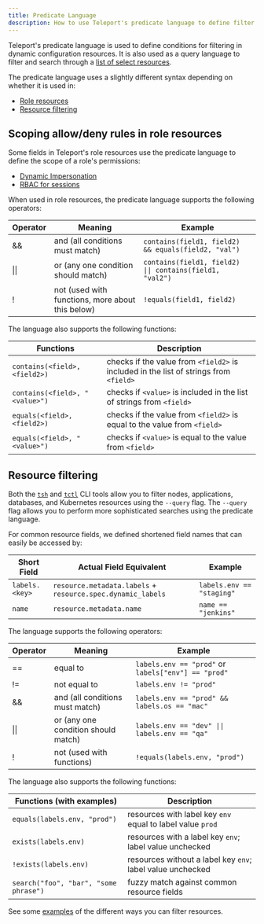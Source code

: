 ```yaml
---
title: Predicate Language
description: How to use Teleport's predicate language to define filter conditions.
---
```


Teleport's predicate language is used to define conditions for filtering in dynamic configuration resources.
It is also used as a query language to filter and search through a [list of select resources](#resource-filtering).

The predicate language uses a slightly different syntax depending on whether it is used in:

- [Role resources](#scoping-allowdeny-rules-in-role-resources)
- [Resource filtering](#resource-filtering)

## Scoping allow/deny rules in role resources

Some fields in Teleport's role resources use the predicate language to define the scope of a role's permissions:

- [Dynamic Impersonation](../../access-controls/guides/impersonation.mdx#filter-fields)
- [RBAC for sessions](../../access-controls/reference.mdx#filter-fields)

When used in role resources, the predicate language supports the following operators:

| Operator | Meaning                                          | Example                                                  |
|----------|--------------------------------------------------|----------------------------------------------------------|
| &&       | and (all conditions must match)                  | `contains(field1, field2) && equals(field2, "val")`      |
| \|\|     | or  (any one condition should match)             | `contains(field1, field2) \|\| contains(field1, "val2")` |
| !        | not (used with functions, more about this below) | `!equals(field1, field2)`                                |

The language also supports the following functions:

| Functions                      | Description                                                                           |
|--------------------------------|---------------------------------------------------------------------------------------|
| `contains(<field>, <field2>)`  | checks if the value from `<field2>` is included in the list of strings from `<field>` |
| `contains(<field>, "<value>")` | checks if `<value>` is included in the list of strings from `<field>`                 |
| `equals(<field>, <field2>)`    | checks if the value from `<field2>` is equal to the value from `<field>`              |
| `equals(<field>, "<value>")`   | checks if `<value>` is equal to the value from `<field>`                              |


## Resource filtering

Both the [`tsh`](cli.mdx#tsh) and [`tctl`](cli.mdx#tctl) CLI tools allow you to filter nodes, 
applications, databases, and Kubernetes resources using the `--query` flag. The `--query` flag allows you to 
perform more sophisticated searches using the predicate language.

For common resource fields, we defined shortened field names that can easily be accessed by:

| Short Field    | Actual Field Equivalent                                     | Example                   |
|----------------|-------------------------------------------------------------|---------------------------|
| `labels.<key>` | `resource.metadata.labels` + `resource.spec.dynamic_labels` | `labels.env == "staging"` |
| `name`         | `resource.metadata.name`                                    | `name == "jenkins"`       |

The language supports the following operators:

| Operator | Meaning                              | Example                                             |
|----------|--------------------------------------|-----------------------------------------------------|
| ==       | equal to                             | `labels.env == "prod"` or `labels["env"] == "prod"` |
| !=       | not equal to                         | `labels.env != "prod"`                              |
| &&       | and (all conditions must match)      | `labels.env == "prod" && labels.os == "mac"`        |
| \|\|     | or  (any one condition should match) | `labels.env == "dev" \|\| labels.env == "qa"`       |
| !        | not (used with functions)            | `!equals(labels.env, "prod")`                       |

The language also supports the following functions:

| Functions (with examples)             | Description                                                |
|---------------------------------------|------------------------------------------------------------|
| `equals(labels.env, "prod")`          | resources with label key `env` equal to label value `prod` |
| `exists(labels.env)`                  | resources with a label key `env`; label value unchecked    |
| `!exists(labels.env)`                 | resources without a label key `env`; label value unchecked |
| `search("foo", "bar", "some phrase")` | fuzzy match against common resource fields                 |

See some [examples](cli.mdx#filter-examples) of the different ways you can filter resources.
